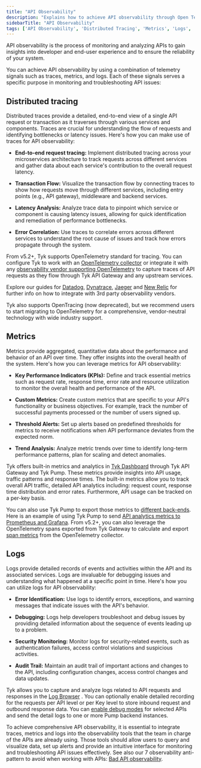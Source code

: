 ```yaml
---
title: "API Observability"
description: "Explains how to achieve API observability through Open Telemetry signals such as traces, metrics and logs"
sidebarTitle: "API Observability"
tags: ['API Observability', 'Distributed Tracing', 'Metrics', 'Logs', 'Logging', 'Open Telemetry', 'OTel']
---
```


API observability is the process of monitoring and analyzing APIs to gain insights into developer and end-user experience and to ensure the reliability of your system.

You can achieve API observability by using a combination of telemetry signals such as traces, metrics, and logs. Each of these signals serves a specific purpose in monitoring and troubleshooting API issues:

## Distributed tracing

Distributed traces provide a detailed, end-to-end view of a single API request or transaction as it traverses through various services and components. Traces are crucial for understanding the flow of requests and identifying bottlenecks or latency issues. Here's how you can make use of traces for API observability:

- **End-to-end request tracing:** Implement distributed tracing across your microservices architecture to track requests across different services and gather data about each service's contribution to the overall request latency.
    
- **Transaction Flow:** Visualize the transaction flow by connecting traces to show how requests move through different services, including entry points (e.g., API gateway), middleware and backend services.
    
- **Latency Analysis:** Analyze trace data to pinpoint which service or component is causing latency issues, allowing for quick identification and remediation of performance bottlenecks.
    
- **Error Correlation:** Use traces to correlate errors across different services to understand the root cause of issues and track how errors propagate through the system.
    

From v5.2+, Tyk supports OpenTelemetry standard for tracing. You can configure Tyk to work with an [OpenTelemetry collector](https://opentelemetry.io/docs/collector/) or integrate it with any [observability vendor supporting OpenTelemetry](https://opentelemetry.io/ecosystem/vendors/) to capture traces of API requests as they flow through Tyk API Gateway and any upstream services.

Explore our guides for [Datadog](/docs/5.7/api-management/logs-metrics#datadog), [Dynatrace](/docs/5.7/api-management/logs-metrics#dynatrace), [Jaeger](/docs/5.7/api-management/logs-metrics#using-docker) and [New Relic](/docs/5.7/api-management/logs-metrics#new-relic) for further info on how to integrate with 3rd party observability vendors.

Tyk also supports OpenTracing (now deprecated), but we recommend users to start migrating to OpenTelemetry for a comprehensive, vendor-neutral technology with wide industry support.

## Metrics

Metrics provide aggregated, quantitative data about the performance and behavior of an API over time. They offer insights into the overall health of the system. Here's how you can leverage metrics for API observability:

- **Key Performance Indicators (KPIs):** Define and track essential metrics such as request rate, response time, error rate and resource utilization to monitor the overall health and performance of the API.
    
- **Custom Metrics:** Create custom metrics that are specific to your API's functionality or business objectives. For example, track the number of successful payments processed or the number of users signed up.
    
- **Threshold Alerts:** Set up alerts based on predefined thresholds for metrics to receive notifications when API performance deviates from the expected norm.
    
- **Trend Analysis:** Analyze metric trends over time to identify long-term performance patterns, plan for scaling and detect anomalies.
    

Tyk offers built-in metrics and analytics in [Tyk Dashboard](/docs/5.7/api-management/dashboard-configuration#traffic-analytics) through Tyk API Gateway and Tyk Pump. These metrics provide insights into API usage, traffic patterns and response times. The built-in metrics allow you to track overall API traffic, detailed API analytics including: request count, response time distribution and error rates. Furthermore, API usage can be tracked on a per-key basis.

You can also use Tyk Pump to export those metrics to [different back-ends](/docs/5.7/api-management/tyk-pump#external-data-stores). Here is an example of using Tyk Pump to send [API analytics metrics to Prometheus and Grafana](https://tyk.io/blog/service-level-objectives-for-your-apis-with-tyk-prometheus-and-grafana/). From v5.2+, you can also leverage the OpenTelemetry spans exported from Tyk Gateway to calculate and export [span metrics](https://github.com/open-telemetry/opentelemetry-collector-contrib/blob/main/connector/spanmetricsconnector/README.md) from the OpenTelemetry collector.

## Logs

Logs provide detailed records of events and activities within the API and its associated services. Logs are invaluable for debugging issues and understanding what happened at a specific point in time. Here's how you can utilize logs for API observability:

- **Error Identification:** Use logs to identify errors, exceptions, and warning messages that indicate issues with the API's behavior.
    
- **Debugging:** Logs help developers troubleshoot and debug issues by providing detailed information about the sequence of events leading up to a problem.
    
- **Security Monitoring:** Monitor logs for security-related events, such as authentication failures, access control violations and suspicious activities.
    
- **Audit Trail:** Maintain an audit trail of important actions and changes to the API, including configuration changes, access control changes and data updates.
    

Tyk allows you to capture and analyze logs related to API requests and responses in the [Log Browser](/docs/5.7/api-management/dashboard-configuration#activity-logs) . You can optionally enable detailed recording for the requests per API level or per Key level to store inbound request and outbound response data. You can [enable debug modes](/docs/5.7/api-management/troubleshooting-debugging#capturing-detailed-logs) for selected APIs and send the detail logs to one or more Pump backend instances.

To achieve comprehensive API observability, it is essential to integrate traces, metrics and logs into the observability tools that the team in charge of the APIs are already using. Those tools should allow users to query and visualize data, set up alerts and provide an intuitive interface for monitoring and troubleshooting API issues effectively. See also our 7 observability anti-pattern to avoid when working with APIs: [Bad API observability](https://tyk.io/blog/bad-api-observability/).
